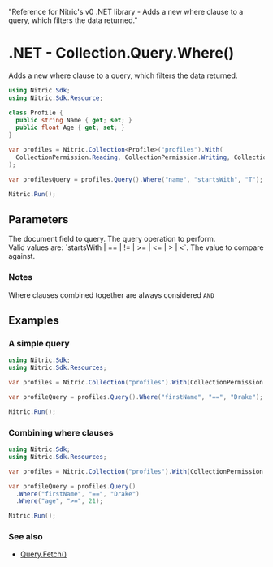   "Reference for Nitric's v0 .NET library - Adds a new where clause to a query, which filters the data returned."

# .NET - Collection.Query.Where()

Adds a new where clause to a query, which filters the data returned.

```csharp
using Nitric.Sdk;
using Nitric.Sdk.Resource;

class Profile {
  public string Name { get; set; }
  public float Age { get; set; }
}

var profiles = Nitric.Collection<Profile>("profiles").With(
  CollectionPermission.Reading, CollectionPermission.Writing, CollectionPermission.Deleting
);

var profilesQuery = profiles.Query().Where("name", "startsWith", "T");

Nitric.Run();
```

## Parameters

<Properties>
  <Property name="field" required type="string">
    The document field to query.
  </Property>
  <Property name="operation" required type="string">
    The query operation to perform.<br />
    Valid values are: `startsWith | == | != | >= | <= | > | <`.
  </Property>
  <Property name="value" required type="string | double | int | bool">
    The value to compare against.
  </Property>
</Properties>

### Notes

Where clauses combined together are always considered `AND`

## Examples

### A simple query

```csharp
using Nitric.Sdk;
using Nitric.Sdk.Resources;

var profiles = Nitric.Collection("profiles").With(CollectionPermission.Reading);

var profileQuery = profiles.Query().Where("firstName", "==", "Drake");

Nitric.Run();
```

### Combining where clauses

```csharp
using Nitric.Sdk;
using Nitric.Sdk.Resources;

var profiles = Nitric.Collection("profiles").With(CollectionPermission.Reading);

var profileQuery = profiles.Query()
  .Where("firstName", "==", "Drake")
  .Where("age", ">=", 21);

Nitric.Run();
```

### See also

- [Query.Fetch()](./collection-query-fetch)
